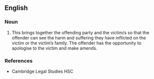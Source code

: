 ==English==

===Noun===
{{en-noun|head=[[reintegrative]] [[shaming]]}}

# {{context|criminal law}} This brings together the offending party and the victim/s so that the offender can see the harm and suffering they have inflicted on the victim or the victim’s family. The offender has the opportunity to apologise to the victim and make amends.

===References===
*Cambridge Legal Studies HSC